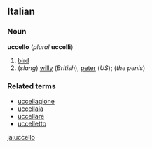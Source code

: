 ==Italian==
===Noun===
'''uccello''' (''plural'' '''uccelli''')

#[[bird]]
#(''slang'') [[willy]] (''British''), [[peter]] (''US''); (''the penis'')

===Related terms===
*[[uccellagione]]
*[[uccellaia]]
*[[uccellare]]
*[[uccelletto]]
[[ja:uccello]]